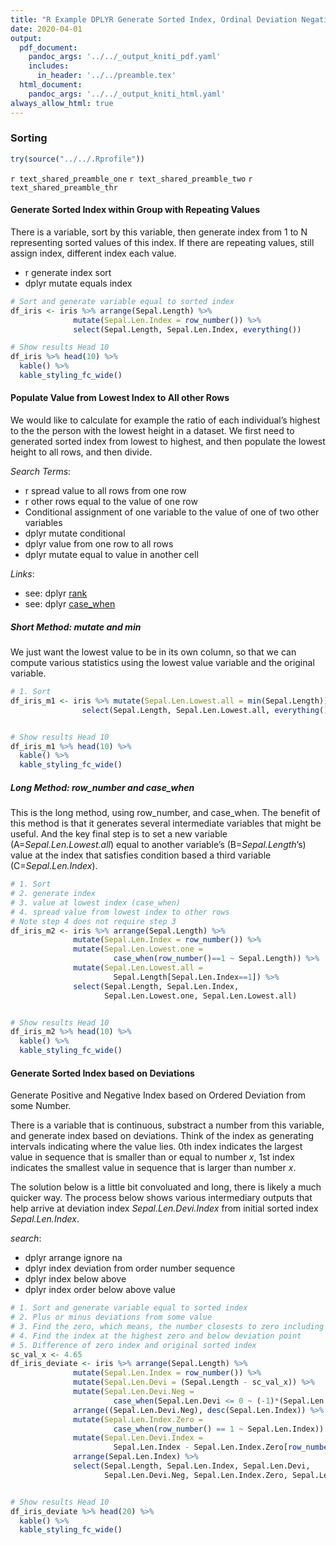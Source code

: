 ```yaml
---
title: "R Example DPLYR Generate Sorted Index, Ordinal Deviation Negative and Positive Index, and Expand Value from Lowest Index to All Rows"
date: 2020-04-01
output:
  pdf_document:
    pandoc_args: '../../_output_kniti_pdf.yaml'
    includes:
      in_header: '../../preamble.tex'
  html_document:
    pandoc_args: '../../_output_kniti_html.yaml'
always_allow_html: true
---
```


### Sorting

```r
try(source("../../.Rprofile"))
```

`r text_shared_preamble_one`
`r text_shared_preamble_two`
`r text_shared_preamble_thr`

#### Generate Sorted Index within Group with Repeating Values

There is a variable, sort by this variable, then generate index from 1 to N representing sorted values of this index. If there are repeating values, still assign index, different index each value.

- r generate index sort
- dplyr mutate equals index

```r
# Sort and generate variable equal to sorted index
df_iris <- iris %>% arrange(Sepal.Length) %>%
              mutate(Sepal.Len.Index = row_number()) %>%
              select(Sepal.Length, Sepal.Len.Index, everything())

# Show results Head 10
df_iris %>% head(10) %>%
  kable() %>%
  kable_styling_fc_wide()
```

#### Populate Value from Lowest Index to All other Rows

We would like to calculate for example the ratio of each individual's highest to the the person with the lowest height in a dataset. We first need to generated sorted index from lowest to highest, and then populate the lowest height to all rows, and then divide.


*Search Terms*:

- r spread value to all rows from one row
- r other rows equal to the value of one row
- Conditional assignment of one variable to the value of one of two other variables
- dplyr mutate conditional
- dplyr value from one row to all rows
- dplyr mutate equal to value in another cell

*Links*:

- see: dplyr [rank](https://dplyr.tidyverse.org/reference/ranking.html)
- see: dplyr [case_when](https://dplyr.tidyverse.org/reference/case_when.html)

##### Short Method: mutate and min

We just want the lowest value to be in its own column, so that we can compute various statistics using the lowest value variable and the original variable.

```r
# 1. Sort
df_iris_m1 <- iris %>% mutate(Sepal.Len.Lowest.all = min(Sepal.Length)) %>%
                select(Sepal.Length, Sepal.Len.Lowest.all, everything())


# Show results Head 10
df_iris_m1 %>% head(10) %>%
  kable() %>%
  kable_styling_fc_wide()
```

##### Long Method: row_number and case_when

This is the long method, using row_number, and case_when. The benefit of this method is that it generates several intermediate variables that might be useful. And the key final step is to set a new variable (A=*Sepal.Len.Lowest.all*) equal to another variable's (B=*Sepal.Length*'s) value at the index that satisfies condition based a third variable (C=*Sepal.Len.Index*).

```r
# 1. Sort
# 2. generate index
# 3. value at lowest index (case_when)
# 4. spread value from lowest index to other rows
# Note step 4 does not require step 3
df_iris_m2 <- iris %>% arrange(Sepal.Length) %>%
              mutate(Sepal.Len.Index = row_number()) %>%
              mutate(Sepal.Len.Lowest.one =
                       case_when(row_number()==1 ~ Sepal.Length)) %>%
              mutate(Sepal.Len.Lowest.all =
                       Sepal.Length[Sepal.Len.Index==1]) %>%
              select(Sepal.Length, Sepal.Len.Index,
                     Sepal.Len.Lowest.one, Sepal.Len.Lowest.all)


# Show results Head 10
df_iris_m2 %>% head(10) %>%
  kable() %>%
  kable_styling_fc_wide()
```

#### Generate Sorted Index based on Deviations

Generate Positive and Negative Index based on Ordered Deviation from some Number.

There is a variable that is continuous, substract a number from this variable, and generate index based on deviations. Think of the index as generating intervals indicating where the value lies. 0th index indicates the largest value in sequence that is smaller than or equal to number $x$, 1st index indicates the smallest value in sequence that is larger than number $x$.

The solution below is a little bit convoluated and long, there is likely a much quicker way. The process below shows various intermediary outputs that help arrive at deviation index *Sepal.Len.Devi.Index* from initial sorted index *Sepal.Len.Index*.

*search*:

- dplyr arrange ignore na
- dplyr index deviation from order number sequence
- dplyr index below above
- dplyr index order below above value

```r
# 1. Sort and generate variable equal to sorted index
# 2. Plus or minus deviations from some value
# 3. Find the zero, which means, the number closests to zero including zero from the negative side
# 4. Find the index at the highest zero and below deviation point
# 5. Difference of zero index and original sorted index
sc_val_x <- 4.65
df_iris_deviate <- iris %>% arrange(Sepal.Length) %>%
              mutate(Sepal.Len.Index = row_number()) %>%
              mutate(Sepal.Len.Devi = (Sepal.Length - sc_val_x)) %>%
              mutate(Sepal.Len.Devi.Neg =
                       case_when(Sepal.Len.Devi <= 0 ~ (-1)*(Sepal.Len.Devi))) %>%
              arrange((Sepal.Len.Devi.Neg), desc(Sepal.Len.Index)) %>%
              mutate(Sepal.Len.Index.Zero =
                       case_when(row_number() == 1 ~ Sepal.Len.Index)) %>%
              mutate(Sepal.Len.Devi.Index =
                       Sepal.Len.Index - Sepal.Len.Index.Zero[row_number() == 1]) %>%
              arrange(Sepal.Len.Index) %>%
              select(Sepal.Length, Sepal.Len.Index, Sepal.Len.Devi,
                     Sepal.Len.Devi.Neg, Sepal.Len.Index.Zero, Sepal.Len.Devi.Index)


# Show results Head 10
df_iris_deviate %>% head(20) %>%
  kable() %>%
  kable_styling_fc_wide()
```
